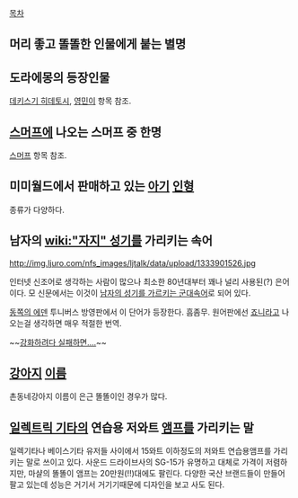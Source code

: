 [[목차]]
== 머리 좋고 똘똘한 인물에게 붙는 별명 ==

== 도라에몽의 등장인물 ==
[[데키스기 히데토시]], [[영민이]] 항목 참조.

== [[스머프]]에 나오는 스머프 중 한명 ==
[[스머프]] 항목 참조.

== 미미월드에서 판매하고 있는 [[아기]] [[인형]] ==
종류가 다양하다.

== 남자의 [[wiki:"자지" 성기]]를 가리키는 속어 ==
http://img.ljuro.com/nfs_images/ljtalk/data/upload/1333901526.jpg

인터넷 신조어로 생각하는 사람이 많으나 최소한 80년대부터 꽤나 널리 사용된(?) 은어이다. 모 신문에서는 이것이 [http://newslibrary.naver.com/viewer/index.nhn?articleId=1993011400209213001&editNo=1&printCount=1&publishDate=1993-01-14&officeId=00020&pageNo=13&printNo=22057&publishType=00020 남자의 성기를 가르키는 군대속어]로 되어 있다.

[[동쪽의 에덴]] 투니버스 방영판에서 이 단어가 등장한다. 흠좀무. 원어판에선 [[죠니]]라고 나오는걸 생각하면 매우 적절한 번역.

~~[http://web.humoruniv.com/board/humor/read.html?table=kin&st=subject&sk=똘똘이&searchday=all&pg=0&number=45466 강화하려다 실패하면....]~~ 

== [[강아지]] [[이름]] ==
촌동네강아지 이름이 은근 똘똘이인 경우가 많다.

== [[일렉트릭 기타]]의 연습용 저와트 [[앰프]]를 가리키는 말 ==
일렉기타나 베이스기타 유저들 사이에서 15와트 이하정도의 저와트 연습용앰프를 가리키는 말로 쓰이고 있다. 
사운드 드라이브사의 SG-15가 유명하고 대체로 가격이 저렴하지만, 마샬의 똘똘이 앰프는 20만원(!!)대에도 팔린다.
다양한 국산 브랜드들이 만들어 팔고 있는데 성능은 거기서 거기기때문에 디자인을 보고 사도 된다.
